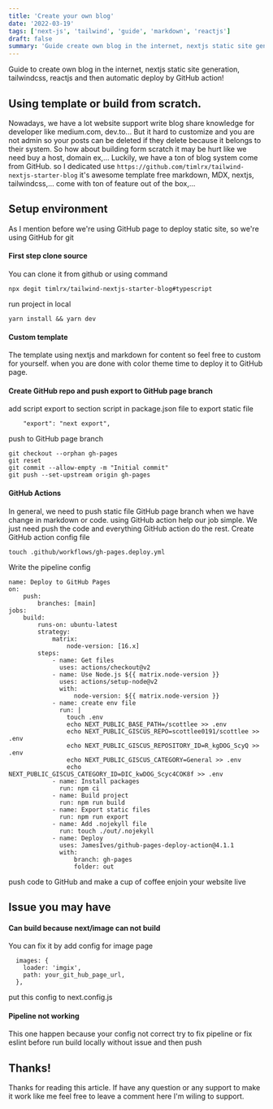 ```yaml
---
title: 'Create your own blog'
date: '2022-03-19'
tags: ['next-js', 'tailwind', 'guide', 'markdown', 'reactjs']
draft: false
summary: 'Guide create own blog in the internet, nextjs static site generation, tailwindcss, reactjs and then automatic deploy by GitHub action!'
---
```


Guide to create own blog in the internet, nextjs static site generation, tailwindcss, reactjs and then automatic deploy by GitHub action!

<TOCInline toc={props.toc} asDisclosure />

## Using template or build from scratch.

Nowadays, we have a lot website support write blog share knowledge for developer like medium.com, dev.to... But it hard to customize and
you are not admin so your posts can be deleted if they delete because it belongs to their system.
So how about building form scratch it may be hurt like we need buy a host, domain ex,... Luckily, we have a ton of
blog system come from GitHub. so I dedicated use `https://github.com/timlrx/tailwind-nextjs-starter-blog` it's awesome
template free markdown, MDX, nextjs, tailwindcss,... come with ton of feature out of the box,...

## Setup environment

As I mention before we're using GitHub page to deploy static site, so we're using GitHub for git

#### First step clone source

You can clone it from github or using command

```
npx degit timlrx/tailwind-nextjs-starter-blog#typescript
```

run project in local

```
yarn install && yarn dev
```

#### Custom template

The template using nextjs and markdown for content so feel free to custom for yourself. when you are done with
color theme time to deploy it to GitHub page.

#### Create GitHub repo and push export to GitHub page branch

add script export to section script in package.json file to export static file

```
    "export": "next export",
```

push to GitHub page branch

```
git checkout --orphan gh-pages
git reset
git commit --allow-empty -m "Initial commit"
git push --set-upstream origin gh-pages
```

#### GitHub Actions

In general, we need to push static file GitHub page branch when we have change in markdown or code. using GitHub action
help our job simple. We just need push the code and everything GitHub action do the rest.
Create GitHub action config file

```
touch .github/workflows/gh-pages.deploy.yml
```

Write the pipeline config

```
name: Deploy to GitHub Pages
on:
    push:
        branches: [main]
jobs:
    build:
        runs-on: ubuntu-latest
        strategy:
            matrix:
                node-version: [16.x]
        steps:
            - name: Get files
              uses: actions/checkout@v2
            - name: Use Node.js ${{ matrix.node-version }}
              uses: actions/setup-node@v2
              with:
                  node-version: ${{ matrix.node-version }}
            - name: create env file
              run: |
                touch .env
                echo NEXT_PUBLIC_BASE_PATH=/scottlee >> .env
                echo NEXT_PUBLIC_GISCUS_REPO=scottlee0191/scottlee >> .env
                echo NEXT_PUBLIC_GISCUS_REPOSITORY_ID=R_kgDOG_ScyQ >> .env
                echo NEXT_PUBLIC_GISCUS_CATEGORY=General >> .env
                echo NEXT_PUBLIC_GISCUS_CATEGORY_ID=DIC_kwDOG_Scyc4COK8f >> .env
            - name: Install packages
              run: npm ci
            - name: Build project
              run: npm run build
            - name: Export static files
              run: npm run export
            - name: Add .nojekyll file
              run: touch ./out/.nojekyll
            - name: Deploy
              uses: JamesIves/github-pages-deploy-action@4.1.1
              with:
                  branch: gh-pages
                  folder: out
```

push code to GitHub and make a cup of coffee enjoin your website live

## Issue you may have

#### Can build because next/image can not build

You can fix it by add config for image page

```
  images: {
    loader: 'imgix',
    path: your_git_hub_page_url,
  },
```

put this config to next.config.js

#### Pipeline not working

This one happen because your config not correct try to fix pipeline or fix eslint
before run build locally without issue and then push

## Thanks!

Thanks for reading this article. If have any question or any support to make it work like me feel free to leave a comment here I'm wiling to support.
